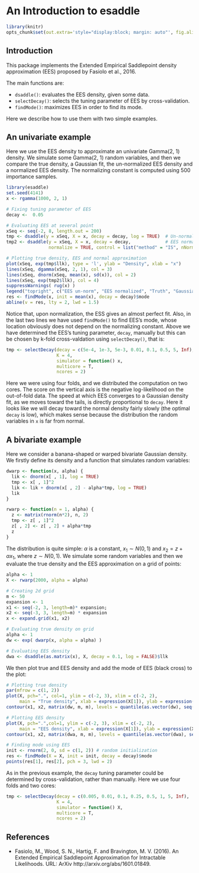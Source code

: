 
<!--
%\VignetteEngine{knitr::docco_linear}
%\VignetteIndexEntry{esaddle_vignette}
-->
  
An Introduction to **esaddle**
=======================================
    
```r
library(knitr)
opts_chunk$set(out.extra='style="display:block; margin: auto"', fig.align="center", tidy=FALSE)
```
  
  
Introduction
------------
    
This package implements the Extended Empirical Saddlepoint density approximation (EES) proposed by
Fasiolo et al., 2016.

The main functions are:
  
  - `dsaddle()`: evaluates the EES density, given some data.
  - `selectDecay()`: selects the tuning parameter of EES by cross-validation.
  - `findMode()`:  maximizes EES in order to find its mode.

Here we describe how to use them with two simple examples. 

An univariate example
----------------------------
    
Here we use the EES density to approximate an univariate Gamma(2, 1) density. 
We simulate some Gamma(2, 1) random variables, and then we compare the true density, a Gaussian fit, the un-normalized EES density and a normalized EES density. The normalizing constant is computed using 500 importance samples.

```r
library(esaddle)
set.seed(4141)
x <- rgamma(1000, 2, 1)

# Fixing tuning parameter of EES
decay <-  0.05

# Evaluating EES at several point
xSeq <- seq(-2, 8, length.out = 200)
tmp <- dsaddle(y = xSeq, X = x, decay = decay, log = TRUE)  # Un-normalized EES
tmp2 <- dsaddle(y = xSeq, X = x, decay = decay,             # EES normalized by importance sampling
                normalize = TRUE, control = list("method" = "IS", nNorm = 500), log = TRUE)

# Plotting true density, EES and normal approximation
plot(xSeq, exp(tmp$llk), type = 'l', ylab = "Density", xlab = "x")
lines(xSeq, dgamma(xSeq, 2, 1), col = 3)
lines(xSeq, dnorm(xSeq, mean(x), sd(x)), col = 2)
lines(xSeq, exp(tmp2$llk), col = 4)
suppressWarnings( rug(x) )
legend("topright", c("EES un-norm", "EES normalized", "Truth", "Gaussian"), col = c(1, 4, 3, 2), lty = 1)
res <- findMode(x, init = mean(x), decay = decay)$mode
abline(v = res, lty = 2, lwd = 1.5)
```
  
Notice that, upon normalization, the ESS gives an almost perfect fit. Also, in the last two lines we have used `findMode()` to find EES's mode, whose location obviously does not depend on the normalizing constant. Above we have determined the EES's tuning parameter, `decay`, manually but this can be chosen by k-fold cross-valdation using `selectDecay()`, that is:  
```r
tmp <- selectDecay(decay = c(5e-4, 1e-3, 5e-3, 0.01, 0.1, 0.5, 5, Inf), # grid of decay values
                   K = 4,
                   simulator = function() x,
                   multicore = T,
                   ncores = 2)
```

Here we were using four folds, and we distributed the computation on two cores. The score on the vertical axis is the negative log-likelihood on the out-of-fold data. The speed at which EES converges to a Gaussian density fit, as we moves toward the tails, is directly proportional to `decay`. Here it looks like we will decay toward the normal density fairly slowly (the optimal `decay` is low), which makes sense because the distribution the random variables in `x` is far from normal.


A bivariate example
----------------------------

Here we consider a banana-shaped or warped bivariate Gaussian density. We firstly define its density and a function that simulates random variables:

```r
dwarp <- function(x, alpha) {
  lik <- dnorm(x[ , 1], log = TRUE)
  tmp <- x[ , 1]^2
  lik <- lik + dnorm(x[ , 2] - alpha*tmp, log = TRUE)
  lik
}

rwarp <- function(n = 1, alpha) {
  z <- matrix(rnorm(n*2), n, 2)
  tmp <- z[ , 1]^2
  z[ , 2] <- z[ , 2] + alpha*tmp
  z
}
```
The distribution is quite simple: $\alpha$ is a constant, $x_1 \sim N(0, 1)$ and $x_2 = z + \alpha x_1$, where $z \sim N(0, 1)$. We simulate some random variables and then we evaluate the true density and the EES approximation on a grid of points:
```r
alpha <- 1
X <- rwarp(2000, alpha = alpha)

# Creating 2d grid
m <- 50
expansion <- 1
x1 <- seq(-2, 3, length=m)* expansion; 
x2 <- seq(-3, 3, length=m) * expansion
x <- expand.grid(x1, x2) 

# Evaluating true density on grid
alpha <- 1
dw <- exp( dwarp(x, alpha = alpha) )

# Evaluating EES density
dwa <- dsaddle(as.matrix(x), X, decay = 0.1, log = FALSE)$llk
```

We then plot true and EES density and add the mode of EES (black cross) to the plot:
```r
# Plotting true density
par(mfrow = c(1, 2))
plot(X, pch=".", col=1, ylim = c(-2, 3), xlim = c(-2, 2),
     main = "True density", xlab = expression(X[1]), ylab = expression(X[2]))
contour(x1, x2, matrix(dw, m, m), levels = quantile(as.vector(dw), seq(0.8, 0.995, length.out = 10)), col=2, add=T)

# Plotting EES density
plot(X, pch=".",col=1, ylim = c(-2, 3), xlim = c(-2, 2),
     main = "EES density", xlab = expression(X[1]), ylab = expression(X[2]))
contour(x1, x2, matrix(dwa, m, m), levels = quantile(as.vector(dwa), seq(0.8, 0.995, length.out = 10)), col=2, add=T)

# Finding mode using EES 
init <- rnorm(2, 0, sd = c(1, 2)) # random initialization
res <- findMode(X = X, init = init, decay = decay)$mode
points(res[1], res[2], pch = 3, lwd = 2)
```

As in the previous example, the `decay` tuning parameter could be determined by cross-validation, rather than manually.
Here we use four folds and two cores:
```r
tmp <- selectDecay(decay = c(0.005, 0.01, 0.1, 0.25, 0.5, 1, 5, Inf), 
                   K = 4,
                   simulator = function() X,
                   multicore = T,
                   ncores = 2)
```

References
----------------------------
  
  * Fasiolo, M., Wood, S. N., Hartig, F. and Bravington, M. V. (2016). An Extended Empirical Saddlepoint Approximation for Intractable Likelihoods. URL: ArXiv http://arxiv.org/abs/1601.01849.
  

  
  
  
  
  
  
  
  
  
  
  
  
  
  